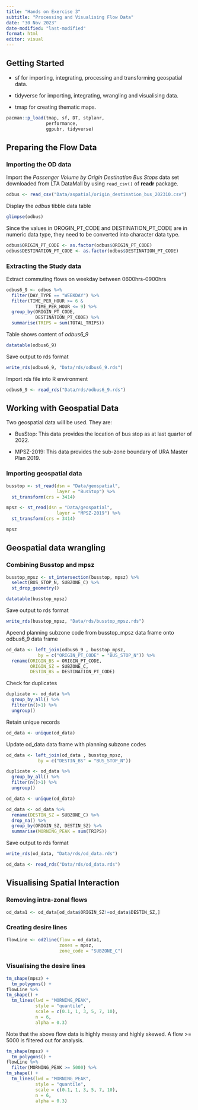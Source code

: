 ```yaml
---
title: "Hands on Exercise 3"
subtitle: "Processing and Visualising Flow Data"
date: "30 Nov 2023"
date-modified: "last-modified"
format: html
editor: visual
---
```


## **Getting Started**

-   sf for importing, integrating, processing and transforming geospatial data.

-   tidyverse for importing, integrating, wrangling and visualising data.

-   tmap for creating thematic maps.

```r
pacman::p_load(tmap, sf, DT, stplanr,
               performance,
               ggpubr, tidyverse)
```

## **Preparing the Flow Data**

### **Importing the OD data**

Import the *Passenger Volume by Origin Destination Bus Stops* data set downloaded from LTA DataMall by using `read_csv()` of **readr** package.

```r
odbus <- read_csv("Data/aspatial/origin_destination_bus_202310.csv")
```

Display the *odbus* tibble data table

```r
glimpse(odbus)
```

Since the values in OROGIN_PT_CODE and DESTINATION_PT_CODE are in numeric data type, they need to be converted into character data type.

```r
odbus$ORIGIN_PT_CODE <- as.factor(odbus$ORIGIN_PT_CODE)
odbus$DESTINATION_PT_CODE <- as.factor(odbus$DESTINATION_PT_CODE) 
```

### **Extracting the Study data**

Extract commuting flows on weekday between 0600hrs-0900hrs

```r
odbus6_9 <- odbus %>%
  filter(DAY_TYPE == "WEEKDAY") %>%
  filter(TIME_PER_HOUR >= 6 &
           TIME_PER_HOUR <= 9) %>%
  group_by(ORIGIN_PT_CODE,
           DESTINATION_PT_CODE) %>%
  summarise(TRIPS = sum(TOTAL_TRIPS))
```

Table shows content of *odbus6_9*

```r
datatable(odbus6_9)
```

Save output to rds format

```r
write_rds(odbus6_9, "Data/rds/odbus6_9.rds")
```

Import rds file into R environment

```r
odbus6_9 <- read_rds("Data/rds/odbus6_9.rds")
```

## **Working with Geospatial Data**

Two geospatial data will be used. They are:

-   BusStop: This data provides the location of bus stop as at last quarter of 2022.

-   MPSZ-2019: This data provides the sub-zone boundary of URA Master Plan 2019.

### **Importing geospatial data**

```r
busstop <- st_read(dsn = "Data/geospatial",
                   layer = "BusStop") %>%
  st_transform(crs = 3414)
```

```r
mpsz <- st_read(dsn = "Data/geospatial",
                   layer = "MPSZ-2019") %>%
  st_transform(crs = 3414)
```

```r
mpsz
```

## **Geospatial data wrangling**

### **Combining Busstop and mpsz**

```r
busstop_mpsz <- st_intersection(busstop, mpsz) %>%
  select(BUS_STOP_N, SUBZONE_C) %>%
  st_drop_geometry()
```

```r
datatable(busstop_mpsz)
```

Save output to rds format

```r
write_rds(busstop_mpsz, "Data/rds/busstop_mpsz.rds")  
```

Apeend planning subzone code from busstop_mpsz data frame onto odbus6_9 data frame

```r
od_data <- left_join(odbus6_9 , busstop_mpsz,
            by = c("ORIGIN_PT_CODE" = "BUS_STOP_N")) %>%
  rename(ORIGIN_BS = ORIGIN_PT_CODE,
         ORIGIN_SZ = SUBZONE_C,
         DESTIN_BS = DESTINATION_PT_CODE)
```

Check for duplicates

```r
duplicate <- od_data %>%
  group_by_all() %>%
  filter(n()>1) %>%
  ungroup()

```

Retain unique records

```r
od_data <- unique(od_data)
```

Update od_data data frame with planning subzone codes

```r
od_data <- left_join(od_data , busstop_mpsz,
            by = c("DESTIN_BS" = "BUS_STOP_N")) 
```

```r
duplicate <- od_data %>%
  group_by_all() %>%
  filter(n()>1) %>%
  ungroup()

```

```r
od_data <- unique(od_data)
```

```r
od_data <- od_data %>%
  rename(DESTIN_SZ = SUBZONE_C) %>%
  drop_na() %>%
  group_by(ORIGIN_SZ, DESTIN_SZ) %>%
  summarise(MORNING_PEAK = sum(TRIPS))
```

Save output to rds format

```r
write_rds(od_data, "Data/rds/od_data.rds")
```

```r
od_data <- read_rds("Data/rds/od_data.rds")
```

## **Visualising Spatial Interaction**

### **Removing intra-zonal flows**

```r
od_data1 <- od_data[od_data$ORIGIN_SZ!=od_data$DESTIN_SZ,]
```

### **Creating desire lines**

```r
flowLine <- od2line(flow = od_data1, 
                    zones = mpsz,
                    zone_code = "SUBZONE_C")
```

### **Visualising the desire lines**

```r
tm_shape(mpsz) +
  tm_polygons() +
flowLine %>%  
tm_shape() +
  tm_lines(lwd = "MORNING_PEAK",
           style = "quantile",
           scale = c(0.1, 1, 3, 5, 7, 10),
           n = 6,
           alpha = 0.3)
```

Note that the above flow data is highly messy and highly skewed. A flow \>= 5000 is filtered out for analysis.

```r
tm_shape(mpsz) +
  tm_polygons() +
flowLine %>%  
  filter(MORNING_PEAK >= 5000) %>%
tm_shape() +
  tm_lines(lwd = "MORNING_PEAK",
           style = "quantile",
           scale = c(0.1, 1, 3, 5, 7, 10),
           n = 6,
           alpha = 0.3)
```
